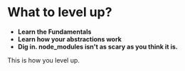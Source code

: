 # What to level up?

- **Learn the Fundamentals**
- **Learn how your abstractions work**
- **Dig in. node_modules isn't as scary as you think it is.**

This is how you level up.
